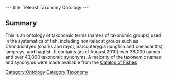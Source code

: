 ---
title: Teleost Taxonomy Ontology
---

==Summary==
This is an ontology of taxonomic terms (names of taxonomic groups) used in the systematics of fish, including non-teleost groups such as Chondrichtyes (sharks and rays), Sarcopterygia (lungfish and coelacanths), lampreys, and hagfish.  It contains (as of August 2010) over 36,000 names and over 43,000 taxonomic synonyms.  A majority of the taxonomic names and synonyms were made available from the [http://research.calacademy.org/redirect?url=http://researcharchive.calacademy.org/research/ichthyology/catalog/fishcatmain.asp Catalog of Fishes]

[[Category:Ontology]]
[[Category:Taxonomy]]